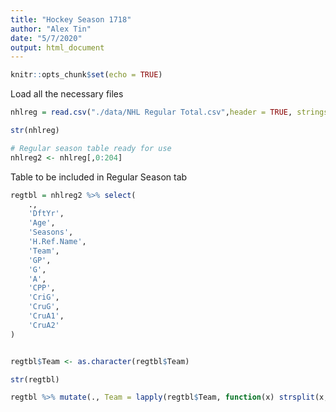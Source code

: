```yaml
---
title: "Hockey Season 1718"
author: "Alex Tin"
date: "5/7/2020"
output: html_document
---
```


```r
knitr::opts_chunk$set(echo = TRUE)
```


Load all the necessary files
```r

nhlreg = read.csv("./data/NHL Regular Total.csv",header = TRUE, stringsAsFactors = FALSE)

str(nhlreg)


```



```r
# Regular season table ready for use
nhlreg2 <- nhlreg[,0:204]

```



Table to be included in Regular Season tab
```r

regtbl = nhlreg2 %>% select(
    .,
    'DftYr',
    'Age',
    'Seasons',
    'H.Ref.Name',
    'Team',
    'GP',
    'G',
    'A',
    'CPP',
    'CriG',
    'CruG',
    'CruA1',
    'CruA2'
)


regtbl$Team <- as.character(regtbl$Team)

str(regtbl)

regtbl %>% mutate(., Team = lapply(regtbl$Team, function(x) strsplit(x,','),`[`,2]))


```




